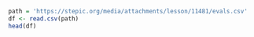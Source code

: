 ```r
path = 'https://stepic.org/media/attachments/lesson/11481/evals.csv'
df <- read.csv(path)
head(df)
```

